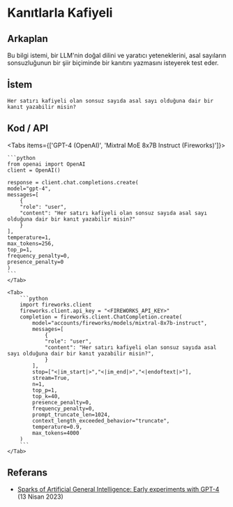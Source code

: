 # Kanıtlarla Kafiyeli


## Arkaplan
Bu bilgi istemi, bir LLM'nin doğal dilini ve yaratıcı yeteneklerini, asal sayıların sonsuzluğunun bir şiir biçiminde bir kanıtını yazmasını isteyerek test eder.

## İstem
```
Her satırı kafiyeli olan sonsuz sayıda asal sayı olduğuna dair bir kanıt yazabilir misin?
```

## Kod / API

<Tabs items={['GPT-4 (OpenAI)', 'Mixtral MoE 8x7B Instruct (Fireworks)']}>
    <Tab>
  
    ```python
    from openai import OpenAI
    client = OpenAI()

    response = client.chat.completions.create(
    model="gpt-4",
    messages=[
        {
        "role": "user",
        "content": "Her satırı kafiyeli olan sonsuz sayıda asal sayı olduğuna dair bir kanıt yazabilir misin?"
        }
    ],
    temperature=1,
    max_tokens=256,
    top_p=1,
    frequency_penalty=0,
    presence_penalty=0
    )
    ```
    </Tab>

    <Tab>
        ```python
        import fireworks.client
        fireworks.client.api_key = "<FIREWORKS_API_KEY>"
        completion = fireworks.client.ChatCompletion.create(
            model="accounts/fireworks/models/mixtral-8x7b-instruct",
            messages=[
                {
                "role": "user",
                "content": "Her satırı kafiyeli olan sonsuz sayıda asal sayı olduğuna dair bir kanıt yazabilir misin?",
                }
            ],
            stop=["<|im_start|>","<|im_end|>","<|endoftext|>"],
            stream=True,
            n=1,
            top_p=1,
            top_k=40,
            presence_penalty=0,
            frequency_penalty=0,
            prompt_truncate_len=1024,
            context_length_exceeded_behavior="truncate",
            temperature=0.9,
            max_tokens=4000
        )
        ```
    </Tab>


</Tabs>

## Referans
- [Sparks of Artificial General Intelligence: Early experiments with GPT-4](https://arxiv.org/abs/2303.12712) (13 Nisan 2023)
